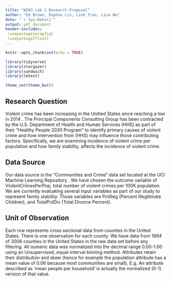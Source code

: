 ```yaml
---
title: "W203 Lab 2 Research Proposal"
author: "Ed Brown, Daphne Lin, Linh Tran, Lisa Wu"
date: "`r Sys.Date()`"
output: pdf_document
header-includes:
 \usepackage{wrapfig}
 \usepackage{float}
---
```


```r
knitr::opts_chunk$set(echo = TRUE)
```

```r
library(tidyverse) 
library(stargazer)
library(sandwich)
library(lmtest)

theme_set(theme_bw())
```


## Research Question

Violent crime has been increasing in the Unitied States since reaching a low in 2014 \footnote{https://crime-data-explorer.app.cloud.gov/pages/explorer/crime/crime-trend}. The Principal Components Consulting Group has been contracted by the U.S. Department of Health and Human Services (HHS) as part of their "Healthy People 2030 Program" \footnote{https://health.gov/healthypeople/priority-areas/social-determinants-health/literature-summaries/crime-and-violence} to identify primary causes of violent crime and how intervention from (HHS) may influence those contributing factors. Specifically, we are examining incidence of violent crime per population and how family stability, affects the incidence of violent crime.   

## Data Source 

Our data source is the "Communities and Crime" data set located at the UCI Machine Learning Repository \footnote{(Dua, D. and Graff, C. (2019). UCI Machine Learning Repository [http://archive.ics.uci.edu/ml]. Irvine, CA: University of California, School of Information and Computer Science.)}. We have chosen the outcome variable of ViolentCrimesPerPop, total number of violent crimes per 100K population. We are currently evaluating several input variables as part of our study to represent family stability. Those variables are PctIlleg (Percent Illegitimate Children), and TotalPctDiv (Total Divorce Percent). 
 
## Unit of Observation

Each row represents cross sectional data from counties in the United States. There is one observation for each county. We have data from 1994 of 3006 counties in the United States in the raw data set before any filtering. All numeric data was normalized into 
the decimal range 0.00-1.00 using an Unsupervised, equal-interval binning method. Attributes retain their distribution and skew (hence for example the population attribute has a mean value of 0.06 because most communities are small). E.g. An attribute described as 'mean people per household' is actually the normalized (0-1) version of that value.

